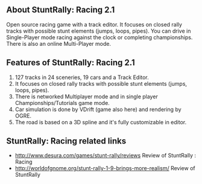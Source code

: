 ==About StuntRally: Racing 2.1==
Open source racing game with a track editor. It focuses on closed rally tracks with possible stunt elements (jumps, loops, pipes). You can drive in Single-Player mode racing against the clock or completing championships. There is also an online Multi-Player mode.
{{images/stuntrally.jpg}}
==Features of StuntRally: Racing 2.1==
# 127 tracks in 24 sceneries, 19 cars and a Track Editor.
# It focuses on closed rally tracks with possible stunt elements (jumps, loops, pipes).
# There is networked Multiplayer mode and in single player Championships/Tutorials game mode.
# Car simulation is done by VDrift (game also here) and rendering by OGRE.
# The road is based on a 3D spline and it's fully customizable in editor.

==StuntRally: Racing  related links==
* [[http://www.desura.com/games/stunt-rally/reviews]] Review of StuntRally : Racing
* [[http://worldofgnome.org/stunt-rally-1-9-brings-more-realism/]] Review of StuntRally



